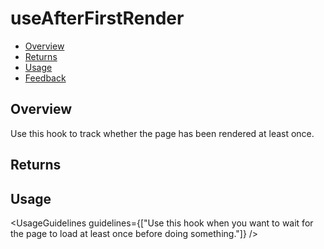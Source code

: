 
<Meta of={UseAfterFirstRenderStories} />

# useAfterFirstRender

- [Overview](#overview)
- [Returns](#returns)
- [Usage](#usage)
- [Feedback](#feedback)

## Overview

Use this hook to track whether the page has been rendered at least once.

<Canvas>
  <Story of={UseAfterFirstRenderStories.Overview} />
</Canvas>

## Returns

<FunctionArguments>
  <FunctionArgument type="boolean" description="Whether the first render happened or not." />
</FunctionArguments>

## Usage

<UsageGuidelines
  guidelines={["Use this hook when you want to wait for the page to load at least once before doing something."]}
/>

